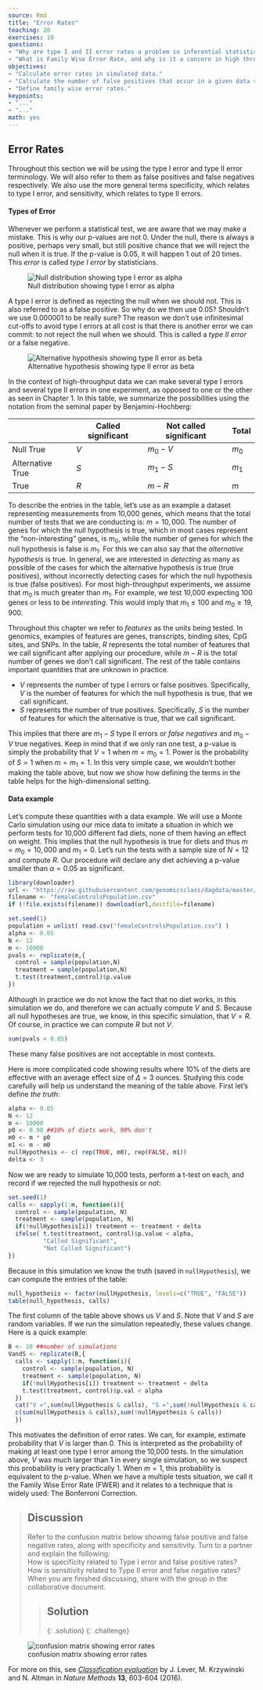 ```yaml
---
source: Rmd
title: "Error Rates"
teaching: 20
exercises: 10
questions:
- "Why are type I and II error rates a problem in inferential statistics?"
- "What is Family Wise Error Rate, and why is it a concern in high throughput data?"
objectives:
- "Calculate error rates in simulated data."
- "Calculate the number of false positives that occur in a given data set."
- "Define family wise error rates."
keypoints:
- "..."
- "..."
math: yes
---
```


## Error Rates

Throughout this section we will be using the type I error and type II error 
terminology. We will also refer to them as false positives and false negatives 
respectively. We also use the more general terms specificity, which relates to 
type I error, and sensitivity, which relates to type II errors.

#### Types of Error
Whenever we perform a statistical test, we are aware that we may make a mistake. 
This is why our p-values are not 0. Under the null, there is always a positive, 
perhaps very small, but still positive chance that we will reject the null when 
it is true. If the p-value is 0.05, it will happen 1 out of 20 times. This 
*error* is called _type I error_ by statisticians.  

![Null distribution showing type I error as alpha](../fig/null-hypothesis.png)

A type I error is defined as rejecting the null when we should not. This is also 
referred to as a false positive. So why do we then use 0.05? Shouldn't we use 
0.000001 to be really sure? The reason we don't use infinitesimal cut-offs to 
avoid type I errors at all cost is that there is another error we can commit: to 
not reject the null when we should. This is called a _type II error_ or a false 
negative. 

![Alternative hypothesis showing type II error as beta](../fig/alternative-hypothesis.png)


In the context of high-throughput data we can make several type I errors and 
several type II errors in one experiment, as opposed to one or the other as seen 
in Chapter 1. In this table, we summarize the possibilities using the notation 
from the seminal paper by Benjamini-Hochberg:

|   | Called significant   | Not called significant   | Total  |  
|---|---|---|---|
|Null True   | $V$   | $m_0-V$  | $m_0$  |
|Alternative True   | $S$  | $m_1-S$    | $m_1$    |   
|True   | $R$  |  $m-R$ | $m$  |

To describe the entries in the table, let's use as an example a dataset 
representing measurements from 10,000 genes, which means that the total number 
of tests that we are conducting is: $m=10,000$. The number of genes for which 
the null hypothesis is true, which in most cases represent the "non-interesting" 
genes, is $m_0$, while the number of genes for which the null hypothesis is 
false is $m_1$. For this we can also say that the _alternative hypothesis_ is 
true. In general, we are interested in _detecting_ as many as possible of the 
cases for which the alternative hypothesis is true (true positives), without 
incorrectly detecting cases for which the null hypothesis is true (false 
positives). For most high-throughput experiments, we assume that $m_0$ is much 
greater than $m_1$. For example, we test 10,000 expecting 100 genes or less to 
be _interesting_. This would imply that $m_1 \leq 100$ and $m_0 \geq 19,900$. 

Throughout this chapter we refer to _features_ as the units being tested. In 
genomics, examples of features are genes, transcripts, binding sites, CpG sites, 
and SNPs. In the table, $R$ represents the total number of features that we call 
significant after applying our procedure, while $m-R$ is the total number of 
genes we don't call significant. The rest of the table contains important 
quantities that are unknown in practice.

* $V$ represents the number of type I errors or false positives. Specifically, 
$V$ is the number of features for which the null hypothesis is true, that we 
call significant.
* $S$ represents the number of true positives. Specifically, $S$ is the number 
of features for which the alternative is true, that we call significant. 

This implies that there are $m_1-S$ type II errors or _false negatives_ and 
$m_0-V$ true negatives. Keep in mind that if we only ran one test, a p-value is 
simply the probability that $V=1$ when $m=m_0=1$. Power is the probability of 
$S=1$ when $m=m_1=1$. In this very simple case, we wouldn't bother making the 
table above, but now we show how defining the terms in the table helps for the 
high-dimensional setting.

  
#### Data example

Let's compute these quantities with a data example. We will use a Monte Carlo 
simulation using our mice data to imitate a situation in which we perform tests 
for 10,000 different fad diets, none of them having an effect on weight. This 
implies that the null hypothesis is true for diets and thus $m=m_0=10,000$ and 
$m_1=0$. Let's run the tests with a sample size of $N=12$ and compute $R$. Our 
procedure will declare any diet achieving a p-value smaller than $\alpha=0.05$ 
as significant. 

```r
library(downloader)
url <- "https://raw.githubusercontent.com/genomicsclass/dagdata/master/inst/extdata/femaleControlsPopulation.csv"
filename <- "femaleControlsPopulation.csv"
if (!file.exists(filename)) download(url,destfile=filename)
```


```r
set.seed(1)
population = unlist( read.csv("femaleControlsPopulation.csv") )
alpha <- 0.05
N <- 12
m <- 10000
pvals <- replicate(m,{
  control = sample(population,N)
  treatment = sample(population,N)
  t.test(treatment,control)$p.value
})
```

Although in practice we do not know the fact that no diet works, in this 
simulation we do, and therefore we can actually compute $V$ and $S$. Because all 
null hypotheses are true, we know, in this specific simulation, that $V=R$. Of 
course, in practice we can compute $R$ but not $V$.

```r
sum(pvals < 0.05)
```

These many false positives are not acceptable in most contexts.

Here is more complicated code showing results where 10% of the diets are 
effective with an average effect size of $\Delta= 3$ ounces. 
Studying this code carefully will help us understand the meaning of the table 
above.
First let's define _the truth_:

```r
alpha <- 0.05
N <- 12
m <- 10000
p0 <- 0.90 ##10% of diets work, 90% don't
m0 <- m * p0
m1 <- m - m0
nullHypothesis <- c( rep(TRUE, m0), rep(FALSE, m1))
delta <- 3
```

Now we are ready to simulate 10,000 tests, perform a t-test on each, and record 
if we rejected the null hypothesis or not:

```r
set.seed(1)
calls <- sapply(1:m, function(i){
  control <- sample(population, N)
  treatment <- sample(population, N)
  if(!nullHypothesis[i]) treatment <- treatment + delta
  ifelse( t.test(treatment, control)$p.value < alpha, 
          "Called Significant",
          "Not Called Significant")
})
```

Because in this simulation we know the truth (saved in `nullHypothesis`), we can 
compute the entries of the table:

```r
null_hypothesis <- factor(nullHypothesis, levels=c("TRUE", "FALSE"))
table(null_hypothesis, calls)
```

The first column of the table above shows us $V$ and $S$. Note that $V$ and $S$ 
are random variables. If we run the simulation repeatedly, these values change. 
Here is a quick example:

```r
B <- 10 ##number of simulations
VandS <- replicate(B,{
  calls <- sapply(1:m, function(i){
    control <- sample(population, N)
    treatment <- sample(population, N)
    if(!nullHypothesis[i]) treatment <- treatment + delta
    t.test(treatment, control)$p.val < alpha
  })
  cat("V =",sum(nullHypothesis & calls), "S =",sum(!nullHypothesis & calls),"\n")
  c(sum(nullHypothesis & calls),sum(!nullHypothesis & calls))
  })
```

This motivates the definition of error rates. We can, for example, estimate 
probability that $V$ is larger than 0. This is interpreted as the probability of 
making at least one type I error among the 10,000 tests. In the simulation 
above, $V$ was much larger than 1 in every single simulation, so we suspect this 
probability is very practically 1. When $m=1$, this probability is equivalent to 
the p-value. When we have a multiple tests situation, we call it the Family Wise 
Error Rate (FWER) and it relates to a technique that is widely used: The 
Bonferroni Correction.

> ## Discussion
> Refer to the confusion matrix below showing false positive and false negative
> rates, along with specificity and sensitivity. Turn to a partner and explain 
> the following:  
> How is specificity related to Type I error and false positive rates?  
> How is sensitivity related to Type II error and false negative rates?  
> When you are finished discussing,  share with the group in the collaborative
> document.
>
> > ## Solution
> >
> > 
> {: .solution}
{: .challenge}

![confusion matrix showing error rates](../fig/confusion-matrix-2.png)

For more on this, see [<i>Classification evaluation</i>](https://www.nature.com/articles/nmeth.3945) by J. Lever, 
M. Krzywinski and N. Altman in <i>Nature Methods</i> <b>13</b>, 603-604 (2016).